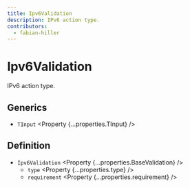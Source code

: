 ```yaml
---
title: Ipv6Validation
description: IPv6 action type.
contributors:
  - fabian-hiller
---
```



# Ipv6Validation

IPv6 action type.

## Generics

- `TInput` <Property {...properties.TInput} />

## Definition

- `Ipv6Validation` <Property {...properties.BaseValidation} />
  - `type` <Property {...properties.type} />
  - `requirement` <Property {...properties.requirement} />
